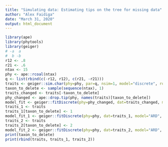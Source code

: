 ```yaml
---
title: "Simulating data: Estimating tips on the tree for missing data"
author: "Alex Faidiga"
date: "March 31, 2020"
output: html_document
---
```


```r
library(ape)
library(phytools)
library(geiger)
# -a  a
#  b -b 
r12 <- .8
r21 <- .6
ntax <- 15
phy <- ape::rcoal(ntax)
q <- list(rbind(c(-r12, r12), c(r21, -r21)))
traits <- geiger::sim.char(phy=phy, par=q, nsim=1, model="discrete", root=1)[,,1]
taxon_to_delete <- sample(sequence(ntax), 1)
traits_changed <- traits[-taxon_to_delete]
phy_changed <- ape::drop.tip(phy, names(traits)[taxon_to_delete])
model_fit <- geiger::fitDiscrete(phy=phy_changed, dat=traits_changed, model="ARD", transform="none")
traits_1 <- traits
traits_1[taxon_to_delete] <- 1
model_fit_1 <- geiger::fitDiscrete(phy=phy, dat=traits_1, model="ARD", transform="none")
traits_2 <- traits
traits_2[taxon_to_delete] <- 2
model_fit_2 <- geiger::fitDiscrete(phy=phy, dat=traits_2, model="ARD", transform="none")
print(taxon_to_delete)
print(rbind(traits, traits_1, traits_2))
```
